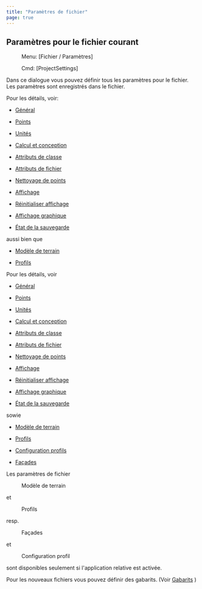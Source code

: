 ```yaml
---
title: "Paramètres de fichier"
page: true
---
```

## Param&#232;tres pour le fichier courant
 <Menu> Menu: [Fichier / Paramètres] </Menu> 
<GeoDesigner> <Menu> Cmd: [ProjectSettings] </Menu> </GeoDesigner>

Dans ce dialogue vous pouvez d&#233;finir tous les param&#232;tres pour le fichier. Les param&#232;tres sont enregistr&#233;s dans le fichier.

<GeoDesigner>Pour les d&#233;tails, voir:

- [G&#233;n&#233;ral](../datei/datei-einstellungen2)

- [Points](../datei/datei-einstellungen3)

- [Unit&#233;s](../datei/datei-einstellungen4)

- [Calcul et conception](../datei/datei-einstellungen5)

- [Attributs de classe](../datei/datei-einstellungen6)

- [Attributs de fichier](../datei/datei-einstellungen7)

- [Nettoyage de points](../datei/datei-einstellungen8)

- [Affichage](../datei/datei-einstellungen9)

- [R&#233;initialiser affichage](../datei/datei-einstellungen10)

- [Affichage graphique](../datei/datei-einstellungen11)

- [&#201;tat de la sauvegarde](../datei/datei-einstellungen13)



aussi bien que

- [Mod&#232;le de terrain](../datei/datei-einstellungen14)

- [Profils](../datei/datei-einstellungen12)




</GeoDesigner>

<GeoMapper>Pour les d&#233;tails, voir

- [G&#233;n&#233;ral](../datei/datei-einstellungen2)

- [Points](../datei/datei-einstellungen3)

- [Unit&#233;s](../datei/datei-einstellungen4)

- [Calcul et conception](../datei/datei-einstellungen5)

- [Attributs de classe](../datei/datei-einstellungen6)

- [Attributs de fichier](../datei/datei-einstellungen7)

- [Nettoyage de points](../datei/datei-einstellungen8)

- [Affichage](../datei/datei-einstellungen9)

- [R&#233;initialiser affichage](../datei/datei-einstellungen10)

- [Affichage graphique](../datei/datei-einstellungen11)

- [&#201;tat de la sauvegarde](../datei/datei-einstellungen14)



sowie

- [Mod&#232;le de terrain](../datei/datei-einstellungen12)

- [Profils](../datei/datei-einstellungen13)

- [Configuration profils](../datei/datei-einstellungen16)

- [Fa&#231;ades](../datei/datei-einstellungen15)




</GeoMapper>


<Success>
Les param&#232;tres de fichier  <Menu>Modèle de terrain</Menu>  et  <Menu>Profils</Menu> <GeoMapper> resp.  <Menu>Façades</Menu>  et  <Menu>Configuration profil</Menu> </GeoMapper> sont disponibles seulement si l&#39;application relative est activ&#233;e.
</Success>

Pour les nouveaux fichiers vous pouvez d&#233;finir des gabarits. (Voir [Gabarits](../datei/datei-einstellungen10)
) 